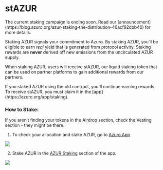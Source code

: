 
# stAZUR

<Callout type="feature">
The current staking campaign is ending soon. Read our [announcement](https://blog.azuro.org/azur-staking-the-distribution-46acf92dbb40) for more details.
</Callout>

Staking AZUR signals your commitment to Azuro. By staking AZUR, you’ll be eligible to earn *real* yield that is generated from protocol activity. Staking rewards are **never** derived off new emissions from the uncirculated AZUR supply.

When staking AZUR, users will receive stAZUR, our liquid staking token that can be used on partner platforms to gain additional rewards from our partners.

<Callout type="warning">
If you staked AZUR using the old contract, you'll continue earning rewards. To receive stAZUR, you must claim it in the [app](https://azuro.org/app/staking).
</Callout>


### How to Stake:

<Callout type="info">
If you aren’t finding your tokens in the Airdrop section, check the Vesting section - they might be there.
</Callout>

1. To check your allocation and stake AZUR, go to [Azuro App](https://azuro.org/app/airdrop)

<Image
  src="/images/concepts/azur.png"
  width={2000}
  height={1000}
/>

2. Stake AZUR in the [AZUR Staking](https://azuro.org/app/staking) section of the app.

<Image
  src="/images/concepts/stake.png"
  width={2000}
  height={1000}
/>
